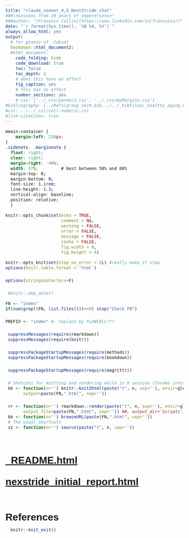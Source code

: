 ```yaml
---
title: "claude_sonnet_4,5_NextStride_chat"
###\nLessons from 20 years of expererience"
###author: "[Francois Collin](https://www.linkedin.com/in/francoisz/)"
date: "`r format(Sys.time(), '%B %d, %Y')`"
always_allow_html: yes
output:
  # for gtanse of .tabset
  bookdown::html_document2:
  #html_document:
    code_folding: hide
    code_download: true
    toc: false
    toc_depth: 2
    # does this have an effect
    fig_caption: yes
    # this has no effect
    number_sections: yes
    # css: ['../_css/pandoc3.css', '../_css/myMargins.css']
#bibliography: [../Refs/group_norm.bib,../../_bibFiles/_healthy_aging.bib, ../../../_bibFiles/_Breiman.bib, ../../../_bibFiles/_Freedman.bib, ../../../_bibFiles/_Yu.bib, ../../../_bibFiles/_RUV.bib, ../../../_bibFiles/_RMA.bib, ../../../_bibFiles/_scRNAseq_norm.bib]
#csl: ../../_csl/cell-numeric.csl
#link-citations: true
---
```


```css

mmain-container {
    margin-left: 250px;
}
.sidenote, .marginnote { 
  float: right;
  clear: right;
  margin-right: -40%;
  width: 37%;         # best between 50% and 60%
  margin-top: 0;
  margin-bottom: 0;
  font-size: 1.1rem;
  line-height: 1.3;
  vertical-align: baseline;
  position: relative;
  }
```


<style>
@import url('https://fonts.googleapis.com/css?family=Raleway');
@import url('https://fonts.googleapis.com/css?family=Oxygen');
@import url('https://fonts.googleapis.com/css?family=Raleway:bold');
@import url('https://fonts.googleapis.com/css?family=Oxygen:bold');

.main-container {
  max-width: 1400px !important;
}

body{
  font-family: 'Oxygen', sans-serif;
  font-size: 16px;
  line-height: 24px;
}

h1,h2,h3,h4 {
  font-family: 'Raleway', sans-serif;
}

.container { width: 1400px; }

caption {
  font-size: 20px;
  caption-side: top;
  text-indent: 30px;
  background-color: lightgrey;
  color: black;
  margin-top: 5px;
}

g-table-intro h4 {
  text-indent: 0px;
}
</style>

```r
knitr::opts_chunk$set(echo = TRUE,
                      comment = NA,
                      warning = FALSE,
                      error = FALSE,
                      message = FALSE,
                      cache = FALSE,
                      fig.width = 8,
                      fig.height = 4)
```

```r

knitr::opts_knit$set(stop_on_error = 2L) #really make it stop
options(knitr.table.format = 'html')

options(stringsAsFactors=F)

 #knitr::dep_auto()

```
<!-- ######################################################################## -->


```r


FN <- "index"
if(sum(grepl(FN, list.files()))==0) stop("Check FN")

PREFIX <- "index" #- replace by FLOWCELL???

 suppressMessages(require(rmarkdown))
 suppressMessages(require(knitr))

 suppressPackageStartupMessages(require(methods))
 suppressPackageStartupMessages(require(bookdown))

 suppressPackageStartupMessages(require(magrittr))

 # Shotcuts for knitting and rendering while in R session (Invoke interactive R from R/Scripts folder)
 kk <- function(n='') knitr::knit2html(paste("t", n, sep=''), envir=globalenv(),
       output=paste(FN,".html", sep=''))

 rr <- function(n='') rmarkdown::render(paste("t", n, sep=''), envir=globalenv(),
       output_file=paste(FN,".html", sep='')) ##, output_dir='Scripts')
 bb <- function(n='') browseURL(paste(FN,".html", sep='')) 
 # The usual shortcuts 
 zz <- function(n='') source(paste("t", n, sep='')) 
``` 

<!-- ######################################################################## -->

<br/>

# [_README.html](_README.html)

# [nexstride_initial_report.html](nexstride_initial_report.html)

<br/>



# References {#references}
   
<div id="refs"></div>
     
  
 
```r
  knitr::knit_exit()
```

#############################################################
#############################################################
<!--
* Comparative Illustration of the use of AI Agents 
   -  For Article Review
      - claude (v3.7 , 4.?)
      - chatGPT
      - ???
   - For literature review
-->
#############################################################
#############################################################



<!-- To run
# nohup Rscript -e "knitr::knit2html('index.Rmd')" > index.log  &

# Or
# nohup Rscript -e "rmarkdown::render('index.Rmd')" > index.log  &

-->

